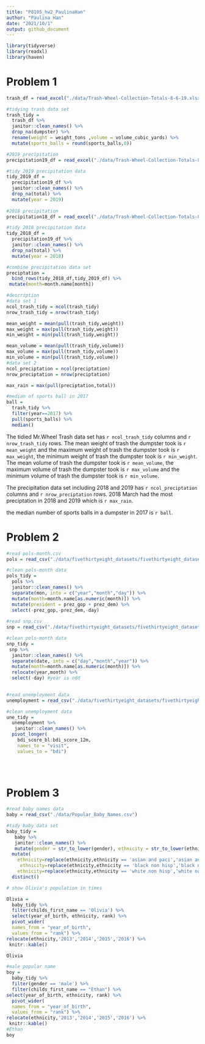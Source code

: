 ```yaml
---
title: "P8105_hw2_PaulinaHan"
author: "Paulina Han"
date: "2021/10/1"
output: github_document
---
```


```r
library(tidyverse)
library(readxl)
library(haven)
```

# Problem 1
```r
trash_df = read_excel("./data/Trash-Wheel-Collection-Totals-8-6-19.xlsx", sheet = "Mr. Trash Wheel",range = cell_cols("A:N")) #rows?

#tidying trash data set
trash_tidy = 
  trash_df %>% 
  janitor::clean_names() %>% 
  drop_na(dumpster) %>% 
  rename(weight = weight_tons ,volume = volume_cubic_yards) %>% 
  mutate(sports_balls = round(sports_balls,0))

#2019 precipitation
precipitation19_df = read_excel("./data/Trash-Wheel-Collection-Totals-8-6-19.xlsx",sheet = "2019 Precipitation", range = "A2:B14")

#tidy 2019 precipitation data
tidy_2019_df =
  precipitation19_df %>% 
  janitor::clean_names() %>% 
  drop_na(total) %>% 
  mutate(year = 2019)
  
#2018 precipitation
precipitation18_df = read_excel("./data/Trash-Wheel-Collection-Totals-8-6-19.xlsx",sheet = "2018 Precipitation", range = "A2:B14")

#tidy 2018 precipitation data
tidy_2018_df =
  precipitation19_df %>% 
  janitor::clean_names() %>% 
  drop_na(total) %>% 
  mutate(year = 2018)  

#combine precipitation data set
preciptation = 
  bind_rows(tidy_2018_df,tidy_2019_df) %>% 
 mutate(month=month.name[month])

#description 
#data set 1
ncol_trash_tidy = ncol(trash_tidy)
nrow_trash_tidy = nrow(trash_tidy)

mean_weight = mean(pull(trash_tidy,weight))
max_weight = max(pull(trash_tidy,weight))
min_weight = min(pull(trash_tidy,weight))

mean_volume = mean(pull(trash_tidy,volume))
max_volume = max(pull(trash_tidy,volume))
min_volume = min(pull(trash_tidy,volume))
#data set 2
ncol_preciptation = ncol(preciptation)
nrow_preciptation = nrow(preciptation)

max_rain = max(pull(preciptation,total))

#median of sports ball in 2017
ball =
  trash_tidy %>% 
  filter(year==2017) %>% 
  pull(sports_balls) %>% 
  median()

```

The tidied Mr.Wheel Trash data set has `r ncol_trash_tidy` columns and `r nrow_trash_tidy ` rows. The mean weight of trash the dumpster took is `r mean_weight` and the maximum weight of trash the dumpster took is `r max_weight`, the minimum weight of trash the dumpster took is `r min_weight`. The mean volume of trash the dumpster took is `r mean_volume`, the maximum volume of trash the dumpster took is `r max_volume` and the minimum volume of trash the dumpster took is `r min_volume`.

The precipitation data set including 2018 and 2019 has `r ncol_preciptation` columns and `r nrow_preciptation` rows. 2018 March had the most preciptation in 2018 and 2019 which is `r max_rain`.

the median number of sports balls in a dumpster in 2017 is `r ball`.

# Problem 2
```r
#read pols-month.csv
pols = read_csv("./data/fivethirtyeight_datasets/fivethirtyeight_datasets/pols-month.csv")

#clean pols-month data
pols_tidy = 
  pols %>% 
  janitor::clean_names() %>% 
  separate(mon, into = c("year","month","day")) %>% 
  mutate(month=month.name[as.numeric(month)]) %>% 
  mutate(president = prez_gop + prez_dem) %>% 
  select(-prez_gop,-prez_dem,-day)
  
#read snp.csv
snp = read_csv("./data/fivethirtyeight_datasets/fivethirtyeight_datasets/snp.csv")

#clean pols-month data
snp_tidy = 
 snp %>% 
  janitor::clean_names() %>% 
  separate(date, into = c("day","month","year")) %>% 
  mutate(month=month.name[as.numeric(month)]) %>% 
  relocate(year,month) %>% 
  select(-day) #year is odd
 

#read unemployment data
unemployment = read_csv("./data/fivethirtyeight_datasets/fivethirtyeight_datasets/unemployment.csv")

#clean unemployment data
une_tidy = 
  unemployment %>% 
   janitor::clean_names() %>% 
  pivot_longer(
    bdi_score_bl:bdi_score_12m,
    names_to = "visit", 
    values_to = "bdi")

  
  

```



# Problem 3

```r
#read baby names data
baby = read_csv("./data/Popular_Baby_Names.csv")

#tidy baby data set
baby_tidy = 
   baby %>% 
   janitor::clean_names() %>% 
   mutate(gender = str_to_lower(gender), ethnicity = str_to_lower(ethnicity)) %>% 
  mutate(
    ethnicity=replace(ethnicity,ethnicity == 'asian and paci','asian and pacific islander'),
     ethnicity=replace(ethnicity,ethnicity == 'black non hisp','black non hispanic'),
    ethnicity=replace(ethnicity,ethnicity == 'white non hisp','white non hispanic') ) %>% 
  distinct()

# show Olivia's population in times

Olivia = 
  baby_tidy %>% 
  filter(childs_first_name == 'Olivia') %>% 
  select(year_of_birth, ethnicity, rank) %>% 
  pivot_wider(
  names_from = "year_of_birth", 
  values_from = "rank") %>% 
relocate(ethnicity,'2013','2014','2015','2016') %>% 
 knitr::kable()

Olivia

#male popular name 
boy =
  baby_tidy %>% 
  filter(gender == 'male') %>% 
  filter(childs_first_name == "Ethan") %>% 
select(year_of_birth, ethnicity, rank) %>% 
  pivot_wider(
  names_from = "year_of_birth", 
  values_from = "rank") %>% 
relocate(ethnicity,'2013','2014','2015','2016') %>% 
 knitr::kable()
#Ethan
boy
 


```

